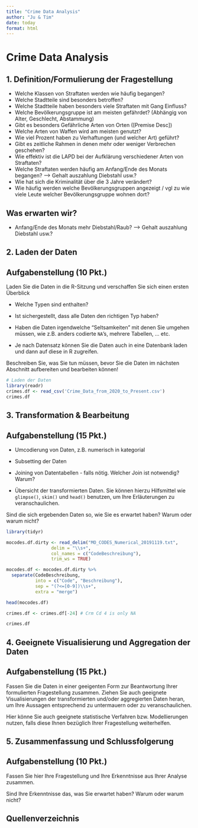 ```yaml
---
title: "Crime Data Analysis"
author: "Ju & Tim"
date: today
format: html
---
```


# Crime Data Analysis

## 1. Definition/Formulierung der Fragestellung

-   Welche Klassen von Straftaten werden wie häufig begangen?
-   Welche Stadtteile sind besonders betroffen?
-   Welche Stadtteile haben besonders viele Straftaten mit Gang Einfluss?
-   Welche Bevölkerungsgruppe ist am meisten gefährdet? (Abhängig von Alter, Geschlecht, Abstammung)
-   Gibt es besonders Gefährliche Arten von Orten (\[Premise Desc\])
-   Welche Arten von Waffen wird am meisten genutzt?
-   Wie viel Prozent haben zu Verhaftungen (und welcher Art) geführt?
-   Gibt es zeitliche Rahmen in denen mehr oder weniger Verbrechen geschehen?
-   Wie effektiv ist die LAPD bei der Aufklärung verschiedener Arten von Straftaten?
-   Welche Straftaten werden häufig am Anfang/Ende des Monats begangen? --\> Gehalt auszahlung Diebstahl usw.?
-   Wie hat sich die Kriminalität über die 3 Jahre verändert?
-   Wie häufig werden welche Bevölkerungsgruppen angezeigt / vgl zu wie viele Leute welcher Bevölkerungsgruppe wohnen dort?

## Was erwarten wir?

-   Anfang/Ende des Monats mehr Diebstahl/Raub? --\> Gehalt auszahlung Diebstahl usw.?

## 2. Laden der Daten

::: {.callout-note icon="false"}
## Aufgabenstellung (10 Pkt.)

Laden Sie die Daten in die R-Sitzung und verschaffen Sie sich einen ersten Überblick

-   Welche Typen sind enthalten?

-   Ist sichergestellt, dass alle Daten den richtigen Typ haben?

-   Haben die Daten irgendwelche "Seltsamkeiten" mit denen Sie umgehen müssen, wie z.B. anders codierte `NA`'s, mehrere Tabellen, ... etc.

-   Je nach Datensatz können Sie die Daten auch in eine Datenbank laden und dann auf diese in R zugreifen.

Beschreiben Sie, was Sie tun müssen, bevor Sie die Daten im nächsten Abschnitt aufbereiten und bearbeiten können!
:::

```r
# Laden der Daten
library(readr) 
crimes.df <- read_csv('Crime_Data_from_2020_to_Present.csv') 
crimes.df
```

## 3. Transformation & Bearbeitung

::: {.callout-note icon="false"}
## Aufgabenstellung (15 Pkt.)

-   Umcodierung von Daten, z.B. numerisch in kategorial

-   Subsetting der Daten

-   Joining von Datentabellen - falls nötig. Welcher Join ist notwendig? Warum?

-   Übersicht der transformierten Daten. Sie können hierzu Hilfsmittel wie `glimpse()`, `skim()` und `head()` benutzen, um Ihre Erläuterungen zu veranschaulichen.

Sind die sich ergebenden Daten so, wie Sie es erwartet haben? Warum oder warum nicht?
:::

```r
library(tidyr)

mocodes.df.dirty <- read_delim("MO_CODES_Numerical_20191119.txt",
                 delim = "\\s+",
                 col_names = c("CodeBeschreibung"),
                 trim_ws = TRUE)

mocodes.df <- mocodes.df.dirty %>%
  separate(CodeBeschreibung,
           into = c("Code", "Beschreibung"),
           sep = "(?<=[0-9])\\s+",
           extra = "merge")

head(mocodes.df)
```

```r
crimes.df <- crimes.df[-24] # Crm Cd 4 is only NA
```

```r
crimes.df
```

## 4. Geeignete Visualisierung und Aggregation der Daten

::: {.callout-note icon="false"}
## Aufgabenstellung (15 Pkt.)

Fassen Sie die Daten in einer geeigenten Form zur Beantwortung Ihrer formulierten Fragestellung zusammen. Ziehen Sie auch geeignete Visualisierungen der transformierten und/oder aggregierten Daten heran, um Ihre Aussagen entsprechend zu untermauern oder zu veranschaulichen.

Hier könne Sie auch geeignete statistische Verfahren bzw. Modellierungen nutzen, falls diese Ihnen bezüglich Ihrer Fragestellung weiterhelfen.
:::

## 5. Zusammenfassung und Schlussfolgerung

::: {.callout-note icon="false"}
## Aufgabenstellung (10 Pkt.)

Fassen Sie hier Ihre Fragestellung und Ihre Erkenntnisse aus Ihrer Analyse zusammen.

Sind Ihre Erkenntnisse das, was Sie erwartet haben? Warum oder warum nicht?
:::

## Quellenverzeichnis
